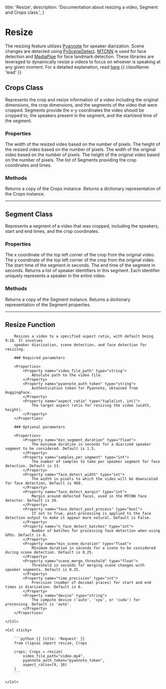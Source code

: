   title: 'Resize',
  description: 'Documentation about resizing a video, Segment and Crops class.',
}

# Resize

The resizing feature utilizes [Pyannote](https://huggingface.co/pyannote/speaker-diarization-3.0) for speaker diarization. Scene changes are detected using [PySceneDetect](https://www.scenedetect.com/docs/0.6.2/). [MTCNN](https://github.com/timesler/facenet-pytorch) is used for face detection and [MediaPipe](https://github.com/google/mediapipe) for face landmark detection. These libraries are leveraged to dynamically resize a videos to focus on whoever is speaking at any given moment. For a detailed explanation, read [here](https://drive.google.com/file/d/1rWbPP8E9KUhxASY_LGuMBmZDvUrQpHCV/view?usp=drive_link).{{ className: 'lead' }}

## Crops Class

Represents the crop and resize information of a video including the original dimensions, the crop dimensions, and the segments of the video that were cropped. Segments provide the x-y coordinates the video should be cropped to, the speakers present in the segment, and the start/end time of the segment.

### Properties

<Properties>
    <Property name="crop_width" type="int">
        The width of the resized video based on the number of pixels.
    </Property>
    <Property name="crop_height" type="int">
        The height of the resized video based on the number of pixels.
    </Property>
    <Property name="original_width" type="int">
        The width of the original video based on the number of pixels.
    </Property>
    <Property name="original_height" type="int">
        The height of the original video based on the number of pixels.
    </Property>
    <Property name="segments" type="List[Segment]">
        The list of Segments providing the crop coordinates and times.
    </Property>
</Properties>

### Methods

<Properties>
    <Property name="copy()" type="Crops">
        Returns a copy of the Crops instance.
    </Property>
    <Property name="to_dict()" type="dict">
        Returns a dictionary representation of the Crops instance.
    </Property>
</Properties>

---

## Segment Class

Represents a segment of a video that was cropped, including the speakers, start and end
times, and the crop coordinates.

### Properties

<Properties>
    <Property name="x" type="int">
        The x coordinate of the top left corner of the crop from the original video.
    </Property>
    <Property name="y" type="int">
        The y coordinate of the top left corner of the crop from the original video.
    </Property>
    <Property name="start_time" type="float">
        The start time of the segment in seconds.
    </Property>
    <Property name="end_time" type="float">
        The end time of the segment in seconds.
    </Property>
    <Property name="speakers" type="List[int]">
        Returns a list of speaker identifiers in this segment. Each identifier 
        uniquely represents a speaker in the entire video.
    </Property>
</Properties>

### Methods

<Properties>
    <Property name="copy()" type="Segment">
        Returns a copy of the Segment instance.
    </Property>
    <Property name="to_dict()" type="dict">
        Returns a dictionary representation of the Segment properties.
    </Property>
</Properties>


---

## Resize Function

<Row>
    <Col>

        Resizes a video to a specified aspect ratio, with default being 9:16. It involves 
        speaker diarization, scene detection, and face detection for resizing.

        ### Required parameters

        <Properties>
            <Property name="video_file_path" type="string">
                Absolute path to the video file.
            </Property>
            <Property name="pyannote_auth_token" type="string">
                Authentication token for Pyannote, obtained from HuggingFace.
            </Property>
            <Property name="aspect_ratio" type="tuple[int, int]">
                The target aspect ratio for resizing the video (width, height).
            </Property>
        </Properties>

        ### Optional parameters

        <Properties>
            <Property name="min_segment_duration" type="float">
                The minimum duration in seconds for a diarized speaker segment to be considered. Default is 1.5.
            </Property>
            <Property name="samples_per_segment" type="int">
                The number of samples to take per speaker segment for face detection. Default is 13.
            </Property>
            <Property name="face_detect_width" type="int">
                The width in pixels to which the video will be downscaled for face detection. Default is 960.
            </Property>
            <Property name="face_detect_margin" type="int">
                Margin around detected faces, used in the MTCNN face detector. Default is 20.
            </Property>
            <Property name="face_detect_post_process" type="bool">
                If set to True, post-processing is applied to the face detection output to make it appear more natural. Default is False.
            </Property>
            <Property name="n_face_detect_batches" type="int">
                Number of batches for processing face detection when using GPUs. Default is 8.
            </Property>
            <Property name="min_scene_duration" type="float">
                Minimum duration in seconds for a scene to be considered during scene detection. Default is 0.25.
            </Property>
            <Property name="scene_merge_threshold" type="float">
                Threshold in seconds for merging scene changes with speaker segments. Default is 0.25.
            </Property>
            <Property name="time_precision" type="int">
                Precision (number of decimal places) for start and end times in diarization. Default is 6.
            </Property>
            <Property name="device" type="string">
                The compute device ('auto', 'cpu', or 'cuda') for processing. Default is 'auto'.
            </Property>
        </Properties>

    </Col>

    <Col sticky>

        ```python {{ title: 'Request' }}
        from clipsai import resize, Crops

        crops: Crops = resize(
            video_file_path="video.mp4",
            pyannote_auth_token="pyannote_token",
            aspect_ratio=(9, 16)
        )
        ```

    </Col>
</Row>
